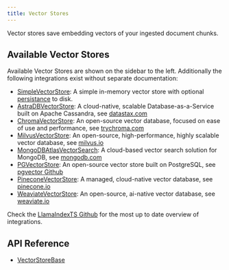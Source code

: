 ```yaml
---
title: Vector Stores
---
```


Vector stores save embedding vectors of your ingested document chunks.

## Available Vector Stores

Available Vector Stores are shown on the sidebar to the left. Additionally the following integrations exist without separate documentation:

- [SimpleVectorStore](/docs/api/classes/SimpleVectorStore): A simple in-memory vector store with optional [persistance](../index.md#local-storage) to disk.
- [AstraDBVectorStore](/docs/api/classes/AstraDBVectorStore): A cloud-native, scalable Database-as-a-Service built on Apache Cassandra, see [datastax.com](https://www.datastax.com/products/datastax-astra)
- [ChromaVectorStore](/docs/api/classes/ChromaVectorStore): An open-source vector database, focused on ease of use and performance, see [trychroma.com](https://www.trychroma.com/)
- [MilvusVectorStore](/docs/api/classes/MilvusVectorStore): An open-source, high-performance, highly scalable vector database, see [milvus.io](https://milvus.io/)
- [MongoDBAtlasVectorSearch](/docs/api/classes/MongoDBAtlasVectorSearch): A cloud-based vector search solution for MongoDB, see [mongodb.com](https://www.mongodb.com/products/platform/atlas-vector-search)
- [PGVectorStore](/docs/api/classes/PGVectorStore): An open-source vector store built on PostgreSQL, see [pgvector Github](https://github.com/pgvector/pgvector)
- [PineconeVectorStore](/docs/api/classes/PineconeVectorStore): A managed, cloud-native vector database, see [pinecone.io](https://www.pinecone.io/)
- [WeaviateVectorStore](/docs/api/classes/WeaviateVectorStore): An open-source, ai-native vector database, see [weaviate.io](https://weaviate.io/)

Check the [LlamaIndexTS Github](https://github.com/run-llama/LlamaIndexTS) for the most up to date overview of integrations.

## API Reference

- [VectorStoreBase](/docs/api/classes/VectorStoreBase)
